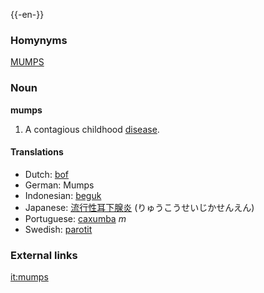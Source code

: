 {{-en-}}

===Homynyms===
[[MUMPS]]

===Noun===
'''mumps'''

#A contagious childhood [[disease]].

==== Translations ====
*Dutch: [[bof]]
*German: Mumps
*Indonesian: [[beguk]]
*Japanese: [[流行性耳下腺炎]] (りゅうこうせいじかせんえん)
*Portuguese: [[caxumba]] ''m''
*Swedish: [[parotit]]

===External links===
{{pedialite}}

[[it:mumps]]